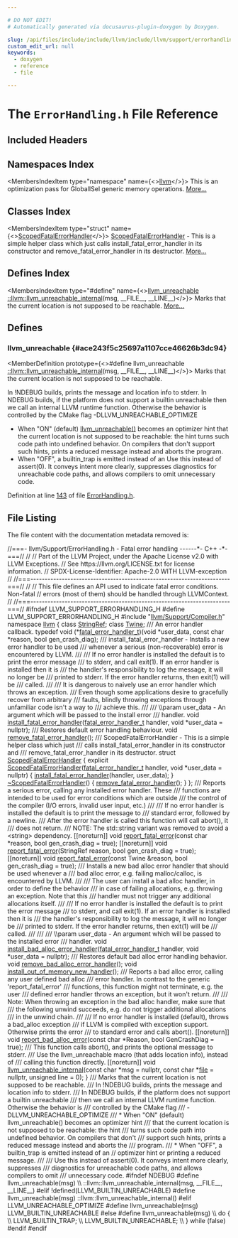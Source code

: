 ```yaml
---

# DO NOT EDIT!
# Automatically generated via docusaurus-plugin-doxygen by Doxygen.

slug: /api/files/include/include/llvm/include/llvm/support/errorhandling-h
custom_edit_url: null
keywords:
  - doxygen
  - reference
  - file

---
```





# The `ErrorHandling.h` File Reference

<DoxygenPage pluginConfig={pluginConfig}>



## Included Headers

<IncludesList>
<IncludesListItem
  filePath="llvm/Support/Compiler.h"
  permalink="/docs/api/files/include/include/llvm/include/llvm/support/compiler-h"
  isLocal="true" />
</IncludesList>

## Namespaces Index

<MembersIndex>

<MembersIndexItem
  type="namespace"
  name={<><a href="/docs/api/namespaces/llvm">llvm</a></>}>
This is an optimization pass for GlobalISel generic memory operations. <a href="/docs/api/namespaces/llvm/#details">More...</a>
</MembersIndexItem>

</MembersIndex>

## Classes Index

<MembersIndex>

<MembersIndexItem
  type="struct"
  name={<><a href="/docs/api/structs/llvm/scopedfatalerrorhandler">ScopedFatalErrorHandler</a></>}>
<a href="/docs/api/structs/llvm/scopedfatalerrorhandler">ScopedFatalErrorHandler</a> - This is a simple helper class which just calls install&#95;fatal&#95;error&#95;handler in its constructor and remove&#95;fatal&#95;error&#95;handler in its destructor. <a href="/docs/api/structs/llvm/scopedfatalerrorhandler/#details">More...</a>
</MembersIndexItem>

</MembersIndex>

## Defines Index

<MembersIndex>

<MembersIndexItem
  type="#define"
  name={<><a href="#ace243f5c25697a1107cce46626b3dc94">llvm&#95;unreachable</a>&nbsp;&nbsp;&nbsp;  <a href="/docs/api/namespaces/llvm/#a8cb1f2bd469f8a823857a1cf1447a0e3">::llvm::llvm&#95;unreachable&#95;internal</a>(msg, &#95;&#95;FILE&#95;&#95;, &#95;&#95;LINE&#95;&#95;)</>}>
Marks that the current location is not supposed to be reachable. <a href="#ace243f5c25697a1107cce46626b3dc94">More...</a>
</MembersIndexItem>

</MembersIndex>


<SectionDefinition>

## Defines

### llvm&#95;unreachable {#ace243f5c25697a1107cce46626b3dc94}

<MemberDefinition
  prototype={<>#define llvm&#95;unreachable&nbsp;&nbsp;&nbsp;  <a href="/docs/api/namespaces/llvm/#a8cb1f2bd469f8a823857a1cf1447a0e3">::llvm::llvm&#95;unreachable&#95;internal</a>(msg, &#95;&#95;FILE&#95;&#95;, &#95;&#95;LINE&#95;&#95;)</>}>
Marks that the current location is not supposed to be reachable.

In !NDEBUG builds, prints the message and location info to stderr. In NDEBUG builds, if the platform does not support a builtin unreachable then we call an internal LLVM runtime function. Otherwise the behavior is controlled by the CMake flag -DLLVM&#95;UNREACHABLE&#95;OPTIMIZE
<ul>
<li>When &quot;ON&quot; (default) <a href="#ace243f5c25697a1107cce46626b3dc94">llvm&#95;unreachable()</a> becomes an optimizer hint that the current location is not supposed to be reachable: the hint turns such code path into undefined behavior. On compilers that don&#39;t support such hints, prints a reduced message instead and aborts the program.</li>
<li>When &quot;OFF&quot;, a builtin&#95;trap is emitted instead of an Use this instead of assert(0). It conveys intent more clearly, suppresses diagnostics for unreachable code paths, and allows compilers to omit unnecessary code.</li>
</ul>

Definition at line <a href="#l00143">143</a> of file <a href="/docs/api/files/include/include/llvm/include/llvm/support/errorhandling-h">ErrorHandling.h</a>.
</MemberDefinition>

</SectionDefinition>

## File Listing

The file content with the documentation metadata removed is:

<ProgramListing>

<Link id="l00001" /><CodeLine lineNumber="1"><Highlight kind="comment">//===- llvm/Support/ErrorHandling.h - Fatal error handling ------&#42;- C++ -&#42;-===//</Highlight><Highlight kind="normal"></Highlight></CodeLine>
<Link id="l00002" /><CodeLine lineNumber="2"><Highlight kind="normal"></Highlight><Highlight kind="comment">//</Highlight><Highlight kind="normal"></Highlight></CodeLine>
<Link id="l00003" /><CodeLine lineNumber="3"><Highlight kind="normal"></Highlight><Highlight kind="comment">// Part of the LLVM Project, under the Apache License v2.0 with LLVM Exceptions.</Highlight><Highlight kind="normal"></Highlight></CodeLine>
<Link id="l00004" /><CodeLine lineNumber="4"><Highlight kind="normal"></Highlight><Highlight kind="comment">// See https://llvm.org/LICENSE.txt for license information.</Highlight><Highlight kind="normal"></Highlight></CodeLine>
<Link id="l00005" /><CodeLine lineNumber="5"><Highlight kind="normal"></Highlight><Highlight kind="comment">// SPDX-License-Identifier: Apache-2.0 WITH LLVM-exception</Highlight><Highlight kind="normal"></Highlight></CodeLine>
<Link id="l00006" /><CodeLine lineNumber="6"><Highlight kind="normal"></Highlight><Highlight kind="comment">//</Highlight><Highlight kind="normal"></Highlight></CodeLine>
<Link id="l00007" /><CodeLine lineNumber="7"><Highlight kind="normal"></Highlight><Highlight kind="comment">//===----------------------------------------------------------------------===//</Highlight><Highlight kind="normal"></Highlight></CodeLine>
<Link id="l00008" /><CodeLine lineNumber="8"><Highlight kind="normal"></Highlight><Highlight kind="comment">//</Highlight><Highlight kind="normal"></Highlight></CodeLine>
<Link id="l00009" /><CodeLine lineNumber="9"><Highlight kind="normal"></Highlight><Highlight kind="comment">// This file defines an API used to indicate fatal error conditions.  Non-fatal</Highlight><Highlight kind="normal"></Highlight></CodeLine>
<Link id="l00010" /><CodeLine lineNumber="10"><Highlight kind="normal"></Highlight><Highlight kind="comment">// errors (most of them) should be handled through LLVMContext.</Highlight><Highlight kind="normal"></Highlight></CodeLine>
<Link id="l00011" /><CodeLine lineNumber="11"><Highlight kind="normal"></Highlight><Highlight kind="comment">//</Highlight><Highlight kind="normal"></Highlight></CodeLine>
<Link id="l00012" /><CodeLine lineNumber="12"><Highlight kind="normal"></Highlight><Highlight kind="comment">//===----------------------------------------------------------------------===//</Highlight><Highlight kind="normal"></Highlight></CodeLine>
<Link id="l00013" /><CodeLine lineNumber="13"><Highlight kind="normal"></Highlight></CodeLine>
<Link id="l00014" /><CodeLine lineNumber="14"><Highlight kind="normal"></Highlight><Highlight kind="preprocessor">#ifndef LLVM&#95;SUPPORT&#95;ERRORHANDLING&#95;H</Highlight><Highlight kind="normal"></Highlight></CodeLine>
<Link id="l00015" /><CodeLine lineNumber="15"><Highlight kind="normal"></Highlight><Highlight kind="preprocessor">#define LLVM&#95;SUPPORT&#95;ERRORHANDLING&#95;H</Highlight><Highlight kind="normal"></Highlight></CodeLine>
<Link id="l00016" /><CodeLine lineNumber="16"><Highlight kind="normal"></Highlight></CodeLine>
<Link id="l00017" /><CodeLine lineNumber="17"><Highlight kind="normal"></Highlight><Highlight kind="preprocessor">#include &quot;<a href="/docs/api/files/include/include/llvm/include/llvm/support/compiler-h">llvm/Support/Compiler.h</a>&quot;</Highlight><Highlight kind="normal"></Highlight></CodeLine>
<Link id="l00018" /><CodeLine lineNumber="18"><Highlight kind="normal"></Highlight></CodeLine>
<Link id="l00019" /><CodeLine lineNumber="19"><Highlight kind="normal"></Highlight><Highlight kind="keyword">namespace </Highlight><Highlight kind="normal"><a href="/docs/api/namespaces/llvm">llvm</a> &#123;</Highlight></CodeLine>
<Link id="l00020" /><CodeLine lineNumber="20"><Highlight kind="normal">  </Highlight><Highlight kind="keyword">class </Highlight><Highlight kind="normal"><a href="/docs/api/classes/llvm/stringref">StringRef</a>;</Highlight></CodeLine>
<Link id="l00021" /><CodeLine lineNumber="21"><Highlight kind="normal">  </Highlight><Highlight kind="keyword">class </Highlight><Highlight kind="normal"><a href="/docs/api/classes/llvm/twine">Twine</a>;</Highlight></CodeLine>
<Link id="l00022" /><CodeLine lineNumber="22"><Highlight kind="normal"></Highlight><Highlight kind="comment"></Highlight></CodeLine>
<Link id="l00023" /><CodeLine lineNumber="23"><Highlight kind="comment">  /// An error handler callback.</Highlight><Highlight kind="normal"></Highlight></CodeLine>
<Link id="l00024" /><CodeLine lineNumber="24" lineLink="/docs/api/namespaces/llvm/#a2965d7e028169f52bdc0f73a65617340"><Highlight kind="normal">  </Highlight><Highlight kind="keyword">typedef</Highlight><Highlight kind="normal"> void (&#42;<a href="/docs/api/namespaces/llvm/#a2965d7e028169f52bdc0f73a65617340">fatal&#95;error&#95;handler&#95;t</a>)(</Highlight><Highlight kind="keywordtype">void</Highlight><Highlight kind="normal"> &#42;user&#95;data,</Highlight></CodeLine>
<Link id="l00025" /><CodeLine lineNumber="25"><Highlight kind="normal">                                        </Highlight><Highlight kind="keyword">const</Highlight><Highlight kind="normal"> </Highlight><Highlight kind="keywordtype">char</Highlight><Highlight kind="normal"> &#42;reason,</Highlight></CodeLine>
<Link id="l00026" /><CodeLine lineNumber="26"><Highlight kind="normal">                                        </Highlight><Highlight kind="keywordtype">bool</Highlight><Highlight kind="normal"> gen&#95;crash&#95;diag);</Highlight></CodeLine>
<Link id="l00027" /><CodeLine lineNumber="27"><Highlight kind="normal"></Highlight><Highlight kind="comment"></Highlight></CodeLine>
<Link id="l00028" /><CodeLine lineNumber="28"><Highlight kind="comment">  /// install&#95;fatal&#95;error&#95;handler - Installs a new error handler to be used</Highlight></CodeLine>
<Link id="l00029" /><CodeLine lineNumber="29"><Highlight kind="comment">  /// whenever a serious (non-recoverable) error is encountered by LLVM.</Highlight></CodeLine>
<Link id="l00030" /><CodeLine lineNumber="30"><Highlight kind="comment">  ///</Highlight></CodeLine>
<Link id="l00031" /><CodeLine lineNumber="31"><Highlight kind="comment">  /// If no error handler is installed the default is to print the error message</Highlight></CodeLine>
<Link id="l00032" /><CodeLine lineNumber="32"><Highlight kind="comment">  /// to stderr, and call exit(1).  If an error handler is installed then it is</Highlight></CodeLine>
<Link id="l00033" /><CodeLine lineNumber="33"><Highlight kind="comment">  /// the handler&#39;s responsibility to log the message, it will no longer be</Highlight></CodeLine>
<Link id="l00034" /><CodeLine lineNumber="34"><Highlight kind="comment">  /// printed to stderr.  If the error handler returns, then exit(1) will be</Highlight></CodeLine>
<Link id="l00035" /><CodeLine lineNumber="35"><Highlight kind="comment">  /// called.</Highlight></CodeLine>
<Link id="l00036" /><CodeLine lineNumber="36"><Highlight kind="comment">  ///</Highlight></CodeLine>
<Link id="l00037" /><CodeLine lineNumber="37"><Highlight kind="comment">  /// It is dangerous to naively use an error handler which throws an exception.</Highlight></CodeLine>
<Link id="l00038" /><CodeLine lineNumber="38"><Highlight kind="comment">  /// Even though some applications desire to gracefully recover from arbitrary</Highlight></CodeLine>
<Link id="l00039" /><CodeLine lineNumber="39"><Highlight kind="comment">  /// faults, blindly throwing exceptions through unfamiliar code isn&#39;t a way to</Highlight></CodeLine>
<Link id="l00040" /><CodeLine lineNumber="40"><Highlight kind="comment">  /// achieve this.</Highlight></CodeLine>
<Link id="l00041" /><CodeLine lineNumber="41"><Highlight kind="comment">  ///</Highlight></CodeLine>
<Link id="l00042" /><CodeLine lineNumber="42"><Highlight kind="comment">  /// \\param user&#95;data - An argument which will be passed to the install error</Highlight></CodeLine>
<Link id="l00043" /><CodeLine lineNumber="43"><Highlight kind="comment">  /// handler.</Highlight><Highlight kind="normal"></Highlight></CodeLine>
<Link id="l00044" /><CodeLine lineNumber="44"><Highlight kind="normal">  </Highlight><Highlight kind="keywordtype">void</Highlight><Highlight kind="normal"> <a href="/docs/api/namespaces/llvm/#a2aeb96bbf49b1dd8f8a6cf1ceb4e86a7">install&#95;fatal&#95;error&#95;handler</a>(<a href="/docs/api/namespaces/llvm/#a2965d7e028169f52bdc0f73a65617340">fatal&#95;error&#95;handler&#95;t</a> handler,</Highlight></CodeLine>
<Link id="l00045" /><CodeLine lineNumber="45"><Highlight kind="normal">                                   </Highlight><Highlight kind="keywordtype">void</Highlight><Highlight kind="normal"> &#42;user&#95;data = </Highlight><Highlight kind="keyword">nullptr</Highlight><Highlight kind="normal">);</Highlight></CodeLine>
<Link id="l00046" /><CodeLine lineNumber="46"><Highlight kind="normal"></Highlight><Highlight kind="comment"></Highlight></CodeLine>
<Link id="l00047" /><CodeLine lineNumber="47"><Highlight kind="comment">  /// Restores default error handling behaviour.</Highlight><Highlight kind="normal"></Highlight></CodeLine>
<Link id="l00048" /><CodeLine lineNumber="48"><Highlight kind="normal">  </Highlight><Highlight kind="keywordtype">void</Highlight><Highlight kind="normal"> <a href="/docs/api/namespaces/llvm/#abdb4f14b8a339d669818c3c274d1add3">remove&#95;fatal&#95;error&#95;handler</a>();</Highlight></CodeLine>
<Link id="l00049" /><CodeLine lineNumber="49"><Highlight kind="normal"></Highlight><Highlight kind="comment"></Highlight></CodeLine>
<Link id="l00050" /><CodeLine lineNumber="50"><Highlight kind="comment">  /// ScopedFatalErrorHandler - This is a simple helper class which just</Highlight></CodeLine>
<Link id="l00051" /><CodeLine lineNumber="51"><Highlight kind="comment">  /// calls install&#95;fatal&#95;error&#95;handler in its constructor and</Highlight></CodeLine>
<Link id="l00052" /><CodeLine lineNumber="52"><Highlight kind="comment">  /// remove&#95;fatal&#95;error&#95;handler in its destructor.</Highlight><Highlight kind="normal"></Highlight></CodeLine>
<Link id="l00053" /><CodeLine lineNumber="53" lineLink="/docs/api/structs/llvm/scopedfatalerrorhandler"><Highlight kind="normal">  </Highlight><Highlight kind="keyword">struct </Highlight><Highlight kind="normal"><a href="/docs/api/structs/llvm/scopedfatalerrorhandler/#ab6d58ae60a445b2ac50c74d4fb295935">ScopedFatalErrorHandler</a> &#123;</Highlight></CodeLine>
<Link id="l00054" /><CodeLine lineNumber="54" lineLink="/docs/api/structs/llvm/scopedfatalerrorhandler/#ab6d58ae60a445b2ac50c74d4fb295935"><Highlight kind="normal">    </Highlight><Highlight kind="keyword">explicit</Highlight><Highlight kind="normal"> <a href="/docs/api/structs/llvm/scopedfatalerrorhandler/#ab6d58ae60a445b2ac50c74d4fb295935">ScopedFatalErrorHandler</a>(<a href="/docs/api/namespaces/llvm/#a2965d7e028169f52bdc0f73a65617340">fatal&#95;error&#95;handler&#95;t</a> handler,</Highlight></CodeLine>
<Link id="l00055" /><CodeLine lineNumber="55"><Highlight kind="normal">                                     </Highlight><Highlight kind="keywordtype">void</Highlight><Highlight kind="normal"> &#42;user&#95;data = </Highlight><Highlight kind="keyword">nullptr</Highlight><Highlight kind="normal">) &#123;</Highlight></CodeLine>
<Link id="l00056" /><CodeLine lineNumber="56"><Highlight kind="normal">      <a href="/docs/api/namespaces/llvm/#a2aeb96bbf49b1dd8f8a6cf1ceb4e86a7">install&#95;fatal&#95;error&#95;handler</a>(handler, user&#95;data);</Highlight></CodeLine>
<Link id="l00057" /><CodeLine lineNumber="57"><Highlight kind="normal">    &#125;</Highlight></CodeLine>
<Link id="l00058" /><CodeLine lineNumber="58"><Highlight kind="normal"></Highlight></CodeLine>
<Link id="l00059" /><CodeLine lineNumber="59" lineLink="/docs/api/structs/llvm/scopedfatalerrorhandler/#a74d9e4e112d5448ea58d065dd9696598"><Highlight kind="normal">    <a href="/docs/api/structs/llvm/scopedfatalerrorhandler/#a74d9e4e112d5448ea58d065dd9696598">~ScopedFatalErrorHandler</a>() &#123; <a href="/docs/api/namespaces/llvm/#abdb4f14b8a339d669818c3c274d1add3">remove&#95;fatal&#95;error&#95;handler</a>(); &#125;</Highlight></CodeLine>
<Link id="l00060" /><CodeLine lineNumber="60"><Highlight kind="normal">  &#125;;</Highlight></CodeLine>
<Link id="l00061" /><CodeLine lineNumber="61"><Highlight kind="normal"></Highlight><Highlight kind="comment"></Highlight></CodeLine>
<Link id="l00062" /><CodeLine lineNumber="62"><Highlight kind="comment">/// Reports a serious error, calling any installed error handler. These</Highlight></CodeLine>
<Link id="l00063" /><CodeLine lineNumber="63"><Highlight kind="comment">/// functions are intended to be used for error conditions which are outside</Highlight></CodeLine>
<Link id="l00064" /><CodeLine lineNumber="64"><Highlight kind="comment">/// the control of the compiler (I/O errors, invalid user input, etc.)</Highlight></CodeLine>
<Link id="l00065" /><CodeLine lineNumber="65"><Highlight kind="comment">///</Highlight></CodeLine>
<Link id="l00066" /><CodeLine lineNumber="66"><Highlight kind="comment">/// If no error handler is installed the default is to print the message to</Highlight></CodeLine>
<Link id="l00067" /><CodeLine lineNumber="67"><Highlight kind="comment">/// standard error, followed by a newline.</Highlight></CodeLine>
<Link id="l00068" /><CodeLine lineNumber="68"><Highlight kind="comment">/// After the error handler is called this function will call abort(), it</Highlight></CodeLine>
<Link id="l00069" /><CodeLine lineNumber="69"><Highlight kind="comment">/// does not return.</Highlight></CodeLine>
<Link id="l00070" /><CodeLine lineNumber="70"><Highlight kind="comment">/// NOTE: The std::string variant was removed to avoid a &lt;string&gt; dependency.</Highlight><Highlight kind="normal"></Highlight></CodeLine>
<Link id="l00071" /><CodeLine lineNumber="71"><Highlight kind="normal">&#91;&#91;noreturn&#93;&#93; </Highlight><Highlight kind="keywordtype">void</Highlight><Highlight kind="normal"> <a href="/docs/api/namespaces/llvm/#a7f2a3d4dcfee70225988aec53ff1e173">report&#95;fatal&#95;error</a>(</Highlight><Highlight kind="keyword">const</Highlight><Highlight kind="normal"> </Highlight><Highlight kind="keywordtype">char</Highlight><Highlight kind="normal"> &#42;reason,</Highlight></CodeLine>
<Link id="l00072" /><CodeLine lineNumber="72"><Highlight kind="normal">                                     </Highlight><Highlight kind="keywordtype">bool</Highlight><Highlight kind="normal"> gen&#95;crash&#95;diag = </Highlight><Highlight kind="keyword">true</Highlight><Highlight kind="normal">);</Highlight></CodeLine>
<Link id="l00073" /><CodeLine lineNumber="73"><Highlight kind="normal">&#91;&#91;noreturn&#93;&#93; </Highlight><Highlight kind="keywordtype">void</Highlight><Highlight kind="normal"> <a href="/docs/api/namespaces/llvm/#a7f2a3d4dcfee70225988aec53ff1e173">report&#95;fatal&#95;error</a>(StringRef reason,</Highlight></CodeLine>
<Link id="l00074" /><CodeLine lineNumber="74"><Highlight kind="normal">                                     </Highlight><Highlight kind="keywordtype">bool</Highlight><Highlight kind="normal"> gen&#95;crash&#95;diag = </Highlight><Highlight kind="keyword">true</Highlight><Highlight kind="normal">);</Highlight></CodeLine>
<Link id="l00075" /><CodeLine lineNumber="75"><Highlight kind="normal">&#91;&#91;noreturn&#93;&#93; </Highlight><Highlight kind="keywordtype">void</Highlight><Highlight kind="normal"> <a href="/docs/api/namespaces/llvm/#a7f2a3d4dcfee70225988aec53ff1e173">report&#95;fatal&#95;error</a>(</Highlight><Highlight kind="keyword">const</Highlight><Highlight kind="normal"> Twine &amp;reason,</Highlight></CodeLine>
<Link id="l00076" /><CodeLine lineNumber="76"><Highlight kind="normal">                                     </Highlight><Highlight kind="keywordtype">bool</Highlight><Highlight kind="normal"> gen&#95;crash&#95;diag = </Highlight><Highlight kind="keyword">true</Highlight><Highlight kind="normal">);</Highlight></CodeLine>
<Link id="l00077" /><CodeLine lineNumber="77"><Highlight kind="normal"></Highlight><Highlight kind="comment"></Highlight></CodeLine>
<Link id="l00078" /><CodeLine lineNumber="78"><Highlight kind="comment">/// Installs a new bad alloc error handler that should be used whenever a</Highlight></CodeLine>
<Link id="l00079" /><CodeLine lineNumber="79"><Highlight kind="comment">/// bad alloc error, e.g. failing malloc/calloc, is encountered by LLVM.</Highlight></CodeLine>
<Link id="l00080" /><CodeLine lineNumber="80"><Highlight kind="comment">///</Highlight></CodeLine>
<Link id="l00081" /><CodeLine lineNumber="81"><Highlight kind="comment">/// The user can install a bad alloc handler, in order to define the behavior</Highlight></CodeLine>
<Link id="l00082" /><CodeLine lineNumber="82"><Highlight kind="comment">/// in case of failing allocations, e.g. throwing an exception. Note that this</Highlight></CodeLine>
<Link id="l00083" /><CodeLine lineNumber="83"><Highlight kind="comment">/// handler must not trigger any additional allocations itself.</Highlight></CodeLine>
<Link id="l00084" /><CodeLine lineNumber="84"><Highlight kind="comment">///</Highlight></CodeLine>
<Link id="l00085" /><CodeLine lineNumber="85"><Highlight kind="comment">/// If no error handler is installed the default is to print the error message</Highlight></CodeLine>
<Link id="l00086" /><CodeLine lineNumber="86"><Highlight kind="comment">/// to stderr, and call exit(1).  If an error handler is installed then it is</Highlight></CodeLine>
<Link id="l00087" /><CodeLine lineNumber="87"><Highlight kind="comment">/// the handler&#39;s responsibility to log the message, it will no longer be</Highlight></CodeLine>
<Link id="l00088" /><CodeLine lineNumber="88"><Highlight kind="comment">/// printed to stderr.  If the error handler returns, then exit(1) will be</Highlight></CodeLine>
<Link id="l00089" /><CodeLine lineNumber="89"><Highlight kind="comment">/// called.</Highlight></CodeLine>
<Link id="l00090" /><CodeLine lineNumber="90"><Highlight kind="comment">///</Highlight></CodeLine>
<Link id="l00091" /><CodeLine lineNumber="91"><Highlight kind="comment">///</Highlight></CodeLine>
<Link id="l00092" /><CodeLine lineNumber="92"><Highlight kind="comment">/// \\param user&#95;data - An argument which will be passed to the installed error</Highlight></CodeLine>
<Link id="l00093" /><CodeLine lineNumber="93"><Highlight kind="comment">/// handler.</Highlight><Highlight kind="normal"></Highlight></CodeLine>
<Link id="l00094" /><CodeLine lineNumber="94"><Highlight kind="normal"></Highlight><Highlight kind="keywordtype">void</Highlight><Highlight kind="normal"> <a href="/docs/api/namespaces/llvm/#a311f776700d2c293136de3dd6b259c1d">install&#95;bad&#95;alloc&#95;error&#95;handler</a>(<a href="/docs/api/namespaces/llvm/#a2965d7e028169f52bdc0f73a65617340">fatal&#95;error&#95;handler&#95;t</a> handler,</Highlight></CodeLine>
<Link id="l00095" /><CodeLine lineNumber="95"><Highlight kind="normal">                                     </Highlight><Highlight kind="keywordtype">void</Highlight><Highlight kind="normal"> &#42;user&#95;data = </Highlight><Highlight kind="keyword">nullptr</Highlight><Highlight kind="normal">);</Highlight></CodeLine>
<Link id="l00096" /><CodeLine lineNumber="96"><Highlight kind="normal"></Highlight><Highlight kind="comment"></Highlight></CodeLine>
<Link id="l00097" /><CodeLine lineNumber="97"><Highlight kind="comment">/// Restores default bad alloc error handling behavior.</Highlight><Highlight kind="normal"></Highlight></CodeLine>
<Link id="l00098" /><CodeLine lineNumber="98"><Highlight kind="normal"></Highlight><Highlight kind="keywordtype">void</Highlight><Highlight kind="normal"> <a href="/docs/api/namespaces/llvm/#a3d240012e1f696d78bdc7a9dbd569768">remove&#95;bad&#95;alloc&#95;error&#95;handler</a>();</Highlight></CodeLine>
<Link id="l00099" /><CodeLine lineNumber="99"><Highlight kind="normal"></Highlight></CodeLine>
<Link id="l00100" /><CodeLine lineNumber="100"><Highlight kind="normal"></Highlight><Highlight kind="keywordtype">void</Highlight><Highlight kind="normal"> <a href="/docs/api/namespaces/llvm/#a80220d8755a4812455d9bdf5ea315a08">install&#95;out&#95;of&#95;memory&#95;new&#95;handler</a>();</Highlight></CodeLine>
<Link id="l00101" /><CodeLine lineNumber="101"><Highlight kind="normal"></Highlight><Highlight kind="comment"></Highlight></CodeLine>
<Link id="l00102" /><CodeLine lineNumber="102"><Highlight kind="comment">/// Reports a bad alloc error, calling any user defined bad alloc</Highlight></CodeLine>
<Link id="l00103" /><CodeLine lineNumber="103"><Highlight kind="comment">/// error handler. In contrast to the generic &#39;report&#95;fatal&#95;error&#39;</Highlight></CodeLine>
<Link id="l00104" /><CodeLine lineNumber="104"><Highlight kind="comment">/// functions, this function might not terminate, e.g. the user</Highlight></CodeLine>
<Link id="l00105" /><CodeLine lineNumber="105"><Highlight kind="comment">/// defined error handler throws an exception, but it won&#39;t return.</Highlight></CodeLine>
<Link id="l00106" /><CodeLine lineNumber="106"><Highlight kind="comment">///</Highlight></CodeLine>
<Link id="l00107" /><CodeLine lineNumber="107"><Highlight kind="comment">/// Note: When throwing an exception in the bad alloc handler, make sure that</Highlight></CodeLine>
<Link id="l00108" /><CodeLine lineNumber="108"><Highlight kind="comment">/// the following unwind succeeds, e.g. do not trigger additional allocations</Highlight></CodeLine>
<Link id="l00109" /><CodeLine lineNumber="109"><Highlight kind="comment">/// in the unwind chain.</Highlight></CodeLine>
<Link id="l00110" /><CodeLine lineNumber="110"><Highlight kind="comment">///</Highlight></CodeLine>
<Link id="l00111" /><CodeLine lineNumber="111"><Highlight kind="comment">/// If no error handler is installed (default), throws a bad&#95;alloc exception</Highlight></CodeLine>
<Link id="l00112" /><CodeLine lineNumber="112"><Highlight kind="comment">/// if LLVM is compiled with exception support. Otherwise prints the error</Highlight></CodeLine>
<Link id="l00113" /><CodeLine lineNumber="113"><Highlight kind="comment">/// to standard error and calls abort().</Highlight><Highlight kind="normal"></Highlight></CodeLine>
<Link id="l00114" /><CodeLine lineNumber="114"><Highlight kind="normal">&#91;&#91;noreturn&#93;&#93; </Highlight><Highlight kind="keywordtype">void</Highlight><Highlight kind="normal"> <a href="/docs/api/namespaces/llvm/#afcd76d92f6ad67759238ccef6ec883af">report&#95;bad&#95;alloc&#95;error</a>(</Highlight><Highlight kind="keyword">const</Highlight><Highlight kind="normal"> </Highlight><Highlight kind="keywordtype">char</Highlight><Highlight kind="normal"> &#42;Reason,</Highlight></CodeLine>
<Link id="l00115" /><CodeLine lineNumber="115"><Highlight kind="normal">                                         </Highlight><Highlight kind="keywordtype">bool</Highlight><Highlight kind="normal"> GenCrashDiag = </Highlight><Highlight kind="keyword">true</Highlight><Highlight kind="normal">);</Highlight></CodeLine>
<Link id="l00116" /><CodeLine lineNumber="116"><Highlight kind="normal"></Highlight><Highlight kind="comment"></Highlight></CodeLine>
<Link id="l00117" /><CodeLine lineNumber="117"><Highlight kind="comment">/// This function calls abort(), and prints the optional message to stderr.</Highlight></CodeLine>
<Link id="l00118" /><CodeLine lineNumber="118"><Highlight kind="comment">/// Use the llvm&#95;unreachable macro (that adds location info), instead of</Highlight></CodeLine>
<Link id="l00119" /><CodeLine lineNumber="119"><Highlight kind="comment">/// calling this function directly.</Highlight><Highlight kind="normal"></Highlight></CodeLine>
<Link id="l00120" /><CodeLine lineNumber="120"><Highlight kind="normal">&#91;&#91;noreturn&#93;&#93; </Highlight><Highlight kind="keywordtype">void</Highlight><Highlight kind="normal"></Highlight></CodeLine>
<Link id="l00121" /><CodeLine lineNumber="121"><Highlight kind="normal"><a href="/docs/api/namespaces/llvm/#a8cb1f2bd469f8a823857a1cf1447a0e3">llvm&#95;unreachable&#95;internal</a>(</Highlight><Highlight kind="keyword">const</Highlight><Highlight kind="normal"> </Highlight><Highlight kind="keywordtype">char</Highlight><Highlight kind="normal"> &#42;msg = </Highlight><Highlight kind="keyword">nullptr</Highlight><Highlight kind="normal">, </Highlight><Highlight kind="keyword">const</Highlight><Highlight kind="normal"> </Highlight><Highlight kind="keywordtype">char</Highlight><Highlight kind="normal"> &#42;<a href="/docs/api/files/lib/lib/analysis/regionprinter-cpp/#a79dce2d3eafaf25bf0df59f56caf9712">file</a> = </Highlight><Highlight kind="keyword">nullptr</Highlight><Highlight kind="normal">,</Highlight></CodeLine>
<Link id="l00122" /><CodeLine lineNumber="122"><Highlight kind="normal">                          </Highlight><Highlight kind="keywordtype">unsigned</Highlight><Highlight kind="normal"> line = 0);</Highlight></CodeLine>
<Link id="l00123" /><CodeLine lineNumber="123"><Highlight kind="normal">&#125;</Highlight></CodeLine>
<Link id="l00124" /><CodeLine lineNumber="124"><Highlight kind="normal"></Highlight><Highlight kind="comment"></Highlight></CodeLine>
<Link id="l00125" /><CodeLine lineNumber="125"><Highlight kind="comment">/// Marks that the current location is not supposed to be reachable.</Highlight></CodeLine>
<Link id="l00126" /><CodeLine lineNumber="126"><Highlight kind="comment">/// In !NDEBUG builds, prints the message and location info to stderr.</Highlight></CodeLine>
<Link id="l00127" /><CodeLine lineNumber="127"><Highlight kind="comment">/// In NDEBUG builds, if the platform does not support a builtin unreachable</Highlight></CodeLine>
<Link id="l00128" /><CodeLine lineNumber="128"><Highlight kind="comment">/// then we call an internal LLVM runtime function. Otherwise the behavior is</Highlight></CodeLine>
<Link id="l00129" /><CodeLine lineNumber="129"><Highlight kind="comment">/// controlled by the CMake flag</Highlight></CodeLine>
<Link id="l00130" /><CodeLine lineNumber="130"><Highlight kind="comment">///   -DLLVM&#95;UNREACHABLE&#95;OPTIMIZE</Highlight></CodeLine>
<Link id="l00131" /><CodeLine lineNumber="131"><Highlight kind="comment">/// &#42; When &quot;ON&quot; (default) llvm&#95;unreachable() becomes an optimizer hint</Highlight></CodeLine>
<Link id="l00132" /><CodeLine lineNumber="132"><Highlight kind="comment">///   that the current location is not supposed to be reachable: the hint</Highlight></CodeLine>
<Link id="l00133" /><CodeLine lineNumber="133"><Highlight kind="comment">///   turns such code path into undefined behavior.  On compilers that don&#39;t</Highlight></CodeLine>
<Link id="l00134" /><CodeLine lineNumber="134"><Highlight kind="comment">///   support such hints, prints a reduced message instead and aborts the</Highlight></CodeLine>
<Link id="l00135" /><CodeLine lineNumber="135"><Highlight kind="comment">///   program.</Highlight></CodeLine>
<Link id="l00136" /><CodeLine lineNumber="136"><Highlight kind="comment">/// &#42; When &quot;OFF&quot;, a builtin&#95;trap is emitted instead of an</Highlight><Highlight kind="normal"></Highlight></CodeLine>
<Link id="l00137" /><CodeLine lineNumber="137"><Highlight kind="normal"></Highlight><Highlight kind="comment">//    optimizer hint or printing a reduced message.</Highlight><Highlight kind="comment"></Highlight></CodeLine>
<Link id="l00138" /><CodeLine lineNumber="138"><Highlight kind="comment">///</Highlight></CodeLine>
<Link id="l00139" /><CodeLine lineNumber="139"><Highlight kind="comment">/// Use this instead of assert(0). It conveys intent more clearly, suppresses</Highlight></CodeLine>
<Link id="l00140" /><CodeLine lineNumber="140"><Highlight kind="comment">/// diagnostics for unreachable code paths, and allows compilers to omit</Highlight></CodeLine>
<Link id="l00141" /><CodeLine lineNumber="141"><Highlight kind="comment">/// unnecessary code.</Highlight><Highlight kind="normal"></Highlight></CodeLine>
<Link id="l00142" /><CodeLine lineNumber="142"><Highlight kind="normal"></Highlight><Highlight kind="preprocessor">#ifndef NDEBUG</Highlight><Highlight kind="normal"></Highlight></CodeLine>
<Link id="l00143" /><CodeLine lineNumber="143" lineLink="#ace243f5c25697a1107cce46626b3dc94"><Highlight kind="normal"></Highlight><Highlight kind="preprocessor">#define llvm&#95;unreachable(msg) \\</Highlight></CodeLine>
<Link id="l00144" /><CodeLine lineNumber="144"><Highlight kind="preprocessor">  ::llvm::llvm&#95;unreachable&#95;internal(msg, &#95;&#95;FILE&#95;&#95;, &#95;&#95;LINE&#95;&#95;)</Highlight><Highlight kind="normal"></Highlight></CodeLine>
<Link id="l00145" /><CodeLine lineNumber="145"><Highlight kind="normal"></Highlight><Highlight kind="preprocessor">#elif !defined(LLVM&#95;BUILTIN&#95;UNREACHABLE)</Highlight><Highlight kind="normal"></Highlight></CodeLine>
<Link id="l00146" /><CodeLine lineNumber="146"><Highlight kind="normal"></Highlight><Highlight kind="preprocessor">#define llvm&#95;unreachable(msg) ::llvm::llvm&#95;unreachable&#95;internal()</Highlight><Highlight kind="normal"></Highlight></CodeLine>
<Link id="l00147" /><CodeLine lineNumber="147"><Highlight kind="normal"></Highlight><Highlight kind="preprocessor">#elif LLVM&#95;UNREACHABLE&#95;OPTIMIZE</Highlight><Highlight kind="normal"></Highlight></CodeLine>
<Link id="l00148" /><CodeLine lineNumber="148"><Highlight kind="normal"></Highlight><Highlight kind="preprocessor">#define llvm&#95;unreachable(msg) LLVM&#95;BUILTIN&#95;UNREACHABLE</Highlight><Highlight kind="normal"></Highlight></CodeLine>
<Link id="l00149" /><CodeLine lineNumber="149"><Highlight kind="normal"></Highlight><Highlight kind="preprocessor">#else</Highlight><Highlight kind="normal"></Highlight></CodeLine>
<Link id="l00150" /><CodeLine lineNumber="150"><Highlight kind="normal"></Highlight><Highlight kind="preprocessor">#define llvm&#95;unreachable(msg)                                                  \\</Highlight></CodeLine>
<Link id="l00151" /><CodeLine lineNumber="151"><Highlight kind="preprocessor">  do &#123;                                                                         \\</Highlight></CodeLine>
<Link id="l00152" /><CodeLine lineNumber="152"><Highlight kind="preprocessor">    LLVM&#95;BUILTIN&#95;TRAP;                                                         \\</Highlight></CodeLine>
<Link id="l00153" /><CodeLine lineNumber="153"><Highlight kind="preprocessor">    LLVM&#95;BUILTIN&#95;UNREACHABLE;                                                  \\</Highlight></CodeLine>
<Link id="l00154" /><CodeLine lineNumber="154"><Highlight kind="preprocessor">  &#125; while (false)</Highlight><Highlight kind="normal"></Highlight></CodeLine>
<Link id="l00155" /><CodeLine lineNumber="155"><Highlight kind="normal"></Highlight><Highlight kind="preprocessor">#endif</Highlight><Highlight kind="normal"></Highlight></CodeLine>
<Link id="l00156" /><CodeLine lineNumber="156"><Highlight kind="normal"></Highlight></CodeLine>
<Link id="l00157" /><CodeLine lineNumber="157"><Highlight kind="normal"></Highlight><Highlight kind="preprocessor">#endif</Highlight></CodeLine>

</ProgramListing>


</DoxygenPage>
